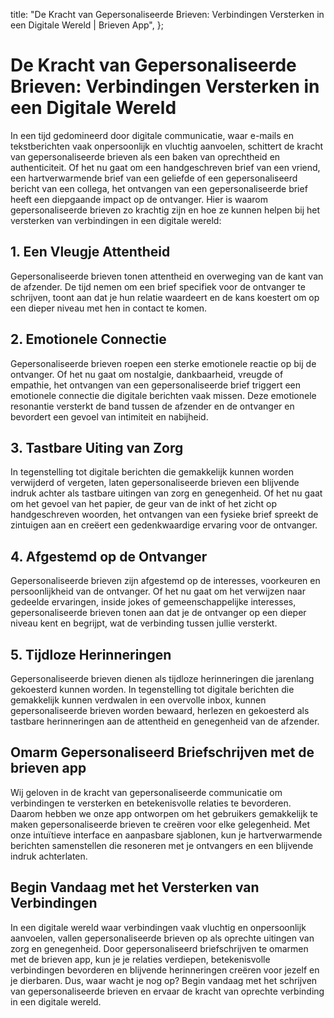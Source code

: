 
  title: "De Kracht van Gepersonaliseerde Brieven: Verbindingen Versterken in een Digitale Wereld | Brieven App",
};

# De Kracht van Gepersonaliseerde Brieven: Verbindingen Versterken in een Digitale Wereld

<MdxImage src="/blog/power-personalized-letters.jpg" alt="De Kracht van Gepersonaliseerde Brieven: Verbindingen Versterken in een Digitale Wereld" width={800} height={700} />

In een tijd gedomineerd door digitale communicatie, waar e-mails en tekstberichten vaak onpersoonlijk en vluchtig aanvoelen, schittert de kracht van gepersonaliseerde brieven als een baken van oprechtheid en authenticiteit. Of het nu gaat om een handgeschreven brief van een vriend, een hartverwarmende brief van een geliefde of een gepersonaliseerd bericht van een collega, het ontvangen van een gepersonaliseerde brief heeft een diepgaande impact op de ontvanger. Hier is waarom gepersonaliseerde brieven zo krachtig zijn en hoe ze kunnen helpen bij het versterken van verbindingen in een digitale wereld:

## 1. Een Vleugje Attentheid

Gepersonaliseerde brieven tonen attentheid en overweging van de kant van de afzender. De tijd nemen om een brief specifiek voor de ontvanger te schrijven, toont aan dat je hun relatie waardeert en de kans koestert om op een dieper niveau met hen in contact te komen.

## 2. Emotionele Connectie

Gepersonaliseerde brieven roepen een sterke emotionele reactie op bij de ontvanger. Of het nu gaat om nostalgie, dankbaarheid, vreugde of empathie, het ontvangen van een gepersonaliseerde brief triggert een emotionele connectie die digitale berichten vaak missen. Deze emotionele resonantie versterkt de band tussen de afzender en de ontvanger en bevordert een gevoel van intimiteit en nabijheid.

## 3. Tastbare Uiting van Zorg

In tegenstelling tot digitale berichten die gemakkelijk kunnen worden verwijderd of vergeten, laten gepersonaliseerde brieven een blijvende indruk achter als tastbare uitingen van zorg en genegenheid. Of het nu gaat om het gevoel van het papier, de geur van de inkt of het zicht op handgeschreven woorden, het ontvangen van een fysieke brief spreekt de zintuigen aan en creëert een gedenkwaardige ervaring voor de ontvanger.

## 4. Afgestemd op de Ontvanger

Gepersonaliseerde brieven zijn afgestemd op de interesses, voorkeuren en persoonlijkheid van de ontvanger. Of het nu gaat om het verwijzen naar gedeelde ervaringen, inside jokes of gemeenschappelijke interesses, gepersonaliseerde brieven tonen aan dat je de ontvanger op een dieper niveau kent en begrijpt, wat de verbinding tussen jullie versterkt.

## 5. Tijdloze Herinneringen

Gepersonaliseerde brieven dienen als tijdloze herinneringen die jarenlang gekoesterd kunnen worden. In tegenstelling tot digitale berichten die gemakkelijk kunnen verdwalen in een overvolle inbox, kunnen gepersonaliseerde brieven worden bewaard, herlezen en gekoesterd als tastbare herinneringen aan de attentheid en genegenheid van de afzender.

## Omarm Gepersonaliseerd Briefschrijven met de brieven app

Wij geloven in de kracht van gepersonaliseerde communicatie om verbindingen te versterken en betekenisvolle relaties te bevorderen. Daarom hebben we onze app ontworpen om het gebruikers gemakkelijk te maken gepersonaliseerde brieven te creëren voor elke gelegenheid. Met onze intuïtieve interface en aanpasbare sjablonen, kun je hartverwarmende berichten samenstellen die resoneren met je ontvangers en een blijvende indruk achterlaten.

## Begin Vandaag met het Versterken van Verbindingen

In een digitale wereld waar verbindingen vaak vluchtig en onpersoonlijk aanvoelen, vallen gepersonaliseerde brieven op als oprechte uitingen van zorg en genegenheid. Door gepersonaliseerd briefschrijven te omarmen met de brieven app, kun je je relaties verdiepen, betekenisvolle verbindingen bevorderen en blijvende herinneringen creëren voor jezelf en je dierbaren. Dus, waar wacht je nog op? Begin vandaag met het schrijven van gepersonaliseerde brieven en ervaar de kracht van oprechte verbinding in een digitale wereld.
